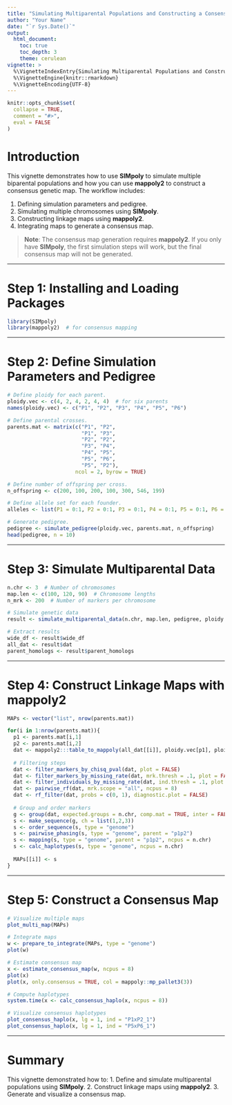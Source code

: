 ```yaml
---
title: "Simulating Multiparental Populations and Constructing a Consensus Map"
author: "Your Name"
date: "`r Sys.Date()`"
output:
  html_document:
    toc: true
    toc_depth: 3
    theme: cerulean
vignette: >
  %\VignetteIndexEntry{Simulating Multiparental Populations and Constructing a Consensus Map}
  %\VignetteEngine{knitr::rmarkdown}
  %\VignetteEncoding{UTF-8}
---
```


```r
knitr::opts_chunk$set(
  collapse = TRUE,
  comment = "#>",
  eval = FALSE
)
```

# Introduction

This vignette demonstrates how to use **SIMpoly** to simulate multiple biparental populations and how you can use **mappoly2** to construct a consensus genetic map. The workflow includes:

1. Defining simulation parameters and pedigree.
2. Simulating multiple chromosomes using **SIMpoly**.
3. Constructing linkage maps using **mappoly2**.
4. Integrating maps to generate a consensus map.

> **Note**: The consensus map generation requires **mappoly2**. If you only have **SIMpoly**, the first simulation steps will work, but the final consensus map will not be generated.

---

# Step 1: Installing and Loading Packages

```r
library(SIMpoly)
library(mappoly2)  # for consensus mapping
```

---

# Step 2: Define Simulation Parameters and Pedigree

```r
# Define ploidy for each parent.
ploidy.vec <- c(4, 2, 4, 2, 4, 4)  # for six parents
names(ploidy.vec) <- c("P1", "P2", "P3", "P4", "P5", "P6")

# Define parental crosses.
parents.mat <- matrix(c("P1", "P2",
                        "P1", "P3",
                        "P2", "P2",
                        "P3", "P4",
                        "P4", "P5",
                        "P5", "P6",
                        "P5", "P2"),
                      ncol = 2, byrow = TRUE)

# Define number of offspring per cross.
n_offspring <- c(200, 100, 200, 100, 300, 546, 199)

# Define allele set for each founder.
alleles <- list(P1 = 0:1, P2 = 0:1, P3 = 0:1, P4 = 0:1, P5 = 0:1, P6 = 0:1)

# Generate pedigree.
pedigree <- simulate_pedigree(ploidy.vec, parents.mat, n_offspring)
head(pedigree, n = 10)
```

---

# Step 3: Simulate Multiparental Data

```r
n.chr <- 3  # Number of chromosomes
map.len <- c(100, 120, 90)  # Chromosome lengths
n_mrk <- 200  # Number of markers per chromosome

# Simulate genetic data
result <- simulate_multiparental_data(n.chr, map.len, pedigree, ploidy.vec, n_mrk, alleles)

# Extract results
wide_df <- result$wide_df
all_dat <- result$dat
parent_homologs <- result$parent_homologs
```

---

# Step 4: Construct Linkage Maps with mappoly2

```r
MAPs <- vector("list", nrow(parents.mat))

for(i in 1:nrow(parents.mat)){
  p1 <- parents.mat[i,1]
  p2 <- parents.mat[i,2]
  dat <- mappoly2:::table_to_mappoly(all_dat[[i]], ploidy.vec[p1], ploidy.vec[p2], p1, p2)
  
  # Filtering steps
  dat <- filter_markers_by_chisq_pval(dat, plot = FALSE)
  dat <- filter_markers_by_missing_rate(dat, mrk.thresh = .1, plot = FALSE)
  dat <- filter_individuals_by_missing_rate(dat, ind.thresh = .1, plot = FALSE)
  dat <- pairwise_rf(dat, mrk.scope = "all", ncpus = 8)
  dat <- rf_filter(dat, probs = c(0, 1), diagnostic.plot = FALSE)
  
  # Group and order markers
  g <- group(dat, expected.groups = n.chr, comp.mat = TRUE, inter = FALSE)
  s <- make_sequence(g, ch = list(1,2,3))
  s <- order_sequence(s, type = "genome")
  s <- pairwise_phasing(s, type = "genome", parent = "p1p2")
  s <- mapping(s, type = "genome", parent = "p1p2", ncpus = n.chr)
  s <- calc_haplotypes(s, type = "genome", ncpus = n.chr)
  
  MAPs[[i]] <- s
}
```

---

# Step 5: Construct a Consensus Map

```r
# Visualize multiple maps
plot_multi_map(MAPs)

# Integrate maps
w <- prepare_to_integrate(MAPs, type = "genome")
plot(w)

# Estimate consensus map
x <- estimate_consensus_map(w, ncpus = 8)
plot(x)
plot(x, only.consensus = TRUE, col = mappoly::mp_pallet3(3))

# Compute haplotypes
system.time(x <- calc_consensus_haplo(x, ncpus = 8))

# Visualize consensus haplotypes
plot_consensus_haplo(x, lg = 1, ind = "P1xP2_1")
plot_consensus_haplo(x, lg = 1, ind = "P5xP6_1")
```

---

# Summary

This vignette demonstrated how to:
1. Define and simulate multiparental populations using **SIMpoly**.
2. Construct linkage maps using **mappoly2**.
3. Generate and visualize a consensus map.
